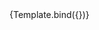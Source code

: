 

<Meta title="Components/Textarea/Readonly" component={VvTextarea} />

<Canvas>
	<Story
		name="Readonly"
		args={{
			name: 'textarea-readonly',
			readonly: true,
			modelValue: 'Prova'
		}}>
		{Template.bind({})}
	</Story>
</Canvas>

